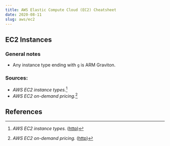 ```yaml
---
title: AWS Elastic Compute Cloud (EC2) Cheatsheet
date: 2020-08-11
slug: aws/ec2
---
```


## EC2 Instances

### General notes
* Any instance type ending with `g` is ARM Graviton.

### Sources:
* _AWS EC2 instance types._[^1]
* _AWS EC2 on-demand pricing._[^2]

## References
[^1]: _AWS EC2 instance types._ ([http](https://aws.amazon.com/ec2/instance-types/))
[^2]: _AWS EC2 on-demand pricing._ ([http](https://aws.amazon.com/ec2/pricing/on-demand/))

